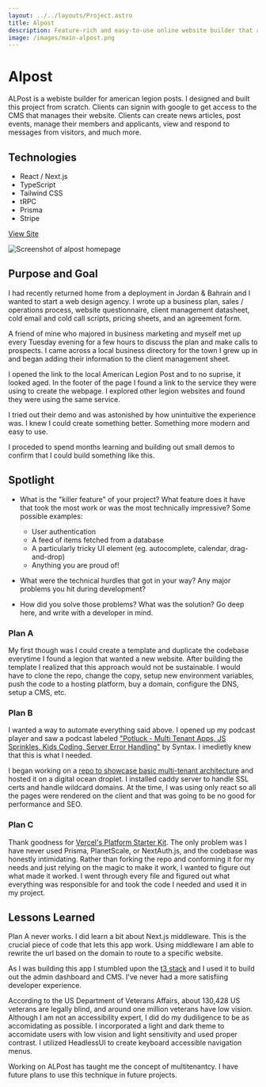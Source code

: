 ```yaml
---
layout: ../../layouts/Project.astro
title: Alpost
description: Feature-rich and easy-to-use online website builder that allows the creation of a web presence for American Legion Posts using multi-tenant architecture.
image: /images/main-alpost.png
---
```



<GridCard spacing={true}>

# Alpost

ALPost is a webiste builder for american legion posts. I designed and built this project from scratch. Clients can signin with google to get access to the CMS that manages their website. Clients can create news articles, post events, manage their members and applicants, view and respond to messages from visitors, and much more.

## Technologies

- React / Next.js
- TypeScript
- Tailwind CSS
- tRPC
- Prisma
- Stripe

[View Site](https://alpost.org)

<Image
	src="/images/full-alpost.png"
	alt="Screenshot of alpost homepage"
	width={1920}
	height={2318}
	fit="cover"
	position="top"
	class="w-full"
/>

</GridCard>

<GridCard spacing={true}>

## Purpose and Goal

I had recently returned home from a deployment in Jordan & Bahrain and I wanted to start a web design agency. I wrote up a business plan, sales / operations process, website questionnaire, client management datasheet, cold email and cold call scripts, pricing sheets, and an agreement form.

A friend of mine who majored in business marketing and myself met up every Tuesday evening for a few hours to discuss the plan and make calls to prospects. I came across a local business directory for the town I grew up in and began adding their information to the client management sheet.

I opened the link to the local American Legion Post and to no suprise, it looked aged. In the footer of the page I found a link to the service they were using to create the webpage. I explored other legion websites and found they were using the same service.

I tried out their demo and was astonished by how unintuitive the experience was. I knew I could create something better. Something more modern and easy to use.

I proceded to spend months learning and building out small demos to confirm that I could build something like this.

</GridCard>

<GridCard spacing={true}>

## Spotlight

- What is the "killer feature" of your project? What feature does it have that took the most work or was the most technically impressive? Some possible examples:

  - User authentication
  - A feed of items fetched from a database
  - A particularly tricky UI element (eg. autocomplete, calendar, drag-and-drop)
  - Anything you are proud of!

- What were the technical hurdles that got in your way? Any major problems you hit during development?
- How did you solve those problems? What was the solution? Go deep here, and write with a developer in mind.

### Plan A

My first though was I could create a template and duplicate the codebase everytime I found a legion that wanted a new website. After building the template I realized that this approach would not be sustainable. I would have to clone the repo, change the copy, setup new environment variables, push the code to a hosting platform, buy a domain, configure the DNS, setup a CMS, etc.

### Plan B

I wanted a way to automate everything said above. I opened up my podcast player and saw a podcast labeled ["Potluck - Multi Tenant Apps, JS Sprinkles, Kids Coding, Server Error Handling"](https://syntax.fm/show/448/potluck-multi-tenant-apps-js-sprinkles-kids-coding-server-error-handling) by Syntax. I imedietly knew that this is what I needed.

I began working on a [repo to showcase basic multi-tenant architecture](https://github.com/raymondkneipp/multi-tenant-via-subdomain) and hosted it on a digital ocean droplet. I installed caddy server to handle SSL certs and handle wildcard domains. At the time, I was using only react so all the pages were rendered on the client and that was going to be no good for performance and SEO.

### Plan C

Thank goodness for [Vercel's Platform Starter Kit](https://vercel.com/guides/nextjs-multi-tenant-application). The only problem was I have never used Prisma, PlanetScale, or NextAuth.js, and the codebase was honestly intimidating. Rather than forking the repo and conforming it for my needs and just relying on the magic to make it work, I wanted to figure out what made it worked. I went through every file and figured out what everything was responsible for and took the code I needed and used it in my project.

</GridCard>

<GridCard spacing={true}>

## Lessons Learned

Plan A never works. I did learn a bit about Next.js middleware. This is the crucial piece of code that lets this app work. Using middleware I am able to rewrite the url based on the domain to route to a specific website.

As I was building this app I stumbled upon the [t3 stack](https://create.t3.gg) and I used it to build out the admin dashboard and CMS. I've never had a more satisfiing developer experience.

According to the US Department of Veterans Affairs, about 130,428 US veterans are legally blind, and around one million veterans have low vision. Although I am not an accessibility expert, I did do my dudiligence to be as accomidating as possible. I incorporated a light and dark theme to accomidate users with low vision and light sensitivity and used proper contrast. I utilized HeadlessUI to create keyboard accessible navigation menus.

Working on ALPost has taught me the concept of multitenantcy. I have future plans to use this technique in future projects.

</GridCard>
